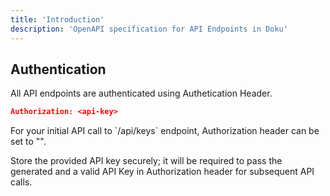 ```yaml
---
title: 'Introduction'
description: 'OpenAPI specification for API Endpoints in Doku'
---
```

<CardGroup cols={2}>
  <Card
    title="API Keys"
    icon="key"
    href="/0.0.6/api-reference/endpoint/api-keys/create"
  >
  </Card>
  <Card
    title="Connections API"
    icon="link"
    href="/0.0.6/api-reference/endpoint/Connections/create"
  >
  </Card>
</CardGroup>

## Authentication

All API endpoints are authenticated using Authetication Header.

```json
Authorization: <api-key>
```

<Info>
For your initial API call to `/api/keys` endpoint, Authorization header can be set to "".

Store the provided API key securely; it will be required to pass the generated and a valid API Key in Authorization header for subsequent API calls.
</Info>